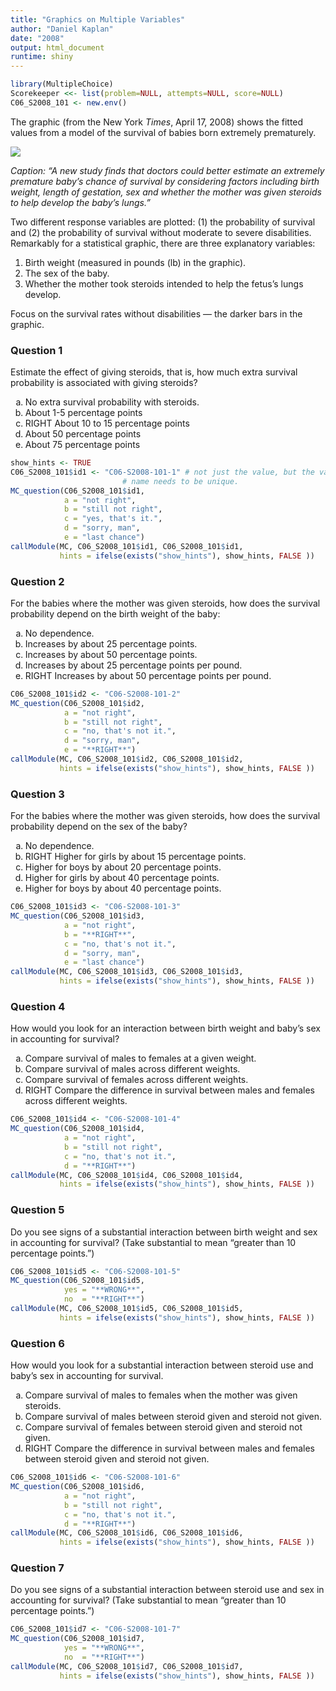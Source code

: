 ```yaml
---
title: "Graphics on Multiple Variables"
author: "Daniel Kaplan"
date: "2008"
output: html_document
runtime: shiny
---
```


```r
library(MultipleChoice)
Scorekeeper <<- list(problem=NULL, attempts=NULL, score=NULL)
C06_S2008_101 <- new.env()
```


The graphic (from the New York *Times*, April 17, 2008) shows the 
fitted values from a model of the survival of babies born extremely prematurely.

![](Images/babylarge.jpg)

<!-- ![](Images/babylarge-2.jpg) ![](Images/babylarge-1.jpg) -->


*Caption: "A new study finds that doctors could better
estimate an extremely premature baby's chance of survival by
considering factors including birth weight, length of gestation, sex
and whether the mother was given steroids to help develop the baby's lungs."*



Two different response variables are plotted: (1) the probability of survival 
and (2) the probability of survival without moderate to severe disabilities.
Remarkably for a statistical graphic, there are three explanatory variables:
<!-- begin enumerate -->

#. Birth weight (measured in pounds (lb) in the graphic).
<!--  #. Whether the birth was a single baby or involved multiple babies. -->
#. The sex of the baby.
#. Whether the mother took steroids intended to help the fetus's lungs develop.  
<!-- end enumerate -->

Focus on the survival rates without disabilities --- the darker bars in
the graphic.

<!-- begin enumerate -->


### Question 1

Estimate the effect of giving steroids, that is, how much extra
survival probability is associated with giving steroids?
<!-- begin MultipleChoice -->

a. No extra survival probability with steroids.
b. About 1-5 percentage points
c. RIGHT About 10 to 15 percentage points
d. About 50 percentage points
e. About 75 percentage points
<!-- end MultipleChoice -->

```r
show_hints <- TRUE
C06_S2008_101$id1 <- "C06-S2008-101-1" # not just the value, but the variable
                         # name needs to be unique.
MC_question(C06_S2008_101$id1, 
            a = "not right",
            b = "still not right",
            c = "yes, that's it.",
            d = "sorry, man",
            e = "last chance")
callModule(MC, C06_S2008_101$id1, C06_S2008_101$id1,
           hints = ifelse(exists("show_hints"), show_hints, FALSE ))
```


### Question 2

For the babies where the mother was given steroids, how does the
survival probability depend on the birth weight of the baby:


a. No dependence.
b. Increases by about 25 percentage points.
c. Increases by about 50 percentage points.
d. Increases by about 25 percentage points per pound.
e. RIGHT Increases by about 50 percentage points per pound.


```r
C06_S2008_101$id2 <- "C06-S2008-101-2"
MC_question(C06_S2008_101$id2, 
            a = "not right",
            b = "still not right",
            c = "no, that's not it.",
            d = "sorry, man",
            e = "**RIGHT**")
callModule(MC, C06_S2008_101$id2, C06_S2008_101$id2,
           hints = ifelse(exists("show_hints"), show_hints, FALSE ))

```


### Question 3

For the babies where the mother was given steroids, how does the
survival probability depend on the sex of the baby?

a. No dependence.
b. RIGHT Higher for girls by about 15 percentage points.
c. Higher for boys by about 20 percentage points.
d. Higher for girls by about 40 percentage points.
e. Higher for boys by about 40 percentage points.

```r
C06_S2008_101$id3 <- "C06-S2008-101-3"
MC_question(C06_S2008_101$id3, 
            a = "not right",
            b = "**RIGHT**",
            c = "no, that's not it.",
            d = "sorry, man",
            e = "last chance")
callModule(MC, C06_S2008_101$id3, C06_S2008_101$id3,
           hints = ifelse(exists("show_hints"), show_hints, FALSE ))
```


### Question 4

How would you look for an interaction between birth weight and baby's sex in accounting for survival?

a. Compare survival of males to females at a given weight.
b. Compare survival of males across different weights.
c. Compare survival of females across different weights.
d. RIGHT Compare the difference in survival between males and females across different weights.

```r
C06_S2008_101$id4 <- "C06-S2008-101-4"
MC_question(C06_S2008_101$id4, 
            a = "not right",
            b = "still not right",
            c = "no, that's not it.",
            d = "**RIGHT**")
callModule(MC, C06_S2008_101$id4, C06_S2008_101$id4,
           hints = ifelse(exists("show_hints"), show_hints, FALSE ))
```


### Question 5

Do you see signs of a substantial interaction between birth
weight and sex in accounting for survival?  (Take substantial to
mean "greater than 10 percentage points.") 

```r
C06_S2008_101$id5 <- "C06-S2008-101-5"
MC_question(C06_S2008_101$id5, 
            yes = "**WRONG**",
            no  = "**RIGHT**")
callModule(MC, C06_S2008_101$id5, C06_S2008_101$id5,
           hints = ifelse(exists("show_hints"), show_hints, FALSE ))
```

### Question 6

How would you look for a substantial interaction between steroid use and baby's sex in accounting for survival. 

a. Compare survival of males to females when the mother was given steroids.
b. Compare survival of males between steroid given and steroid not
  given.
c. Compare survival of females between steroid given and steroid
  not given.
d. RIGHT Compare the difference in survival between males and females
  between steroid given and steroid not given.

```r
C06_S2008_101$id6 <- "C06-S2008-101-6"
MC_question(C06_S2008_101$id6, 
            a = "not right",
            b = "still not right",
            c = "no, that's not it.",
            d = "**RIGHT**")
callModule(MC, C06_S2008_101$id6, C06_S2008_101$id6,
           hints = ifelse(exists("show_hints"), show_hints, FALSE ))
```


### Question 7

Do you see signs of a substantial interaction between steroid use and sex in accounting for survival?  (Take substantial to mean "greater than 10 percentage points.") 

```r
C06_S2008_101$id7 <- "C06-S2008-101-7"
MC_question(C06_S2008_101$id7, 
            yes = "**WRONG**",
            no  = "**RIGHT**")
callModule(MC, C06_S2008_101$id7, C06_S2008_101$id7,
           hints = ifelse(exists("show_hints"), show_hints, FALSE ))
```


